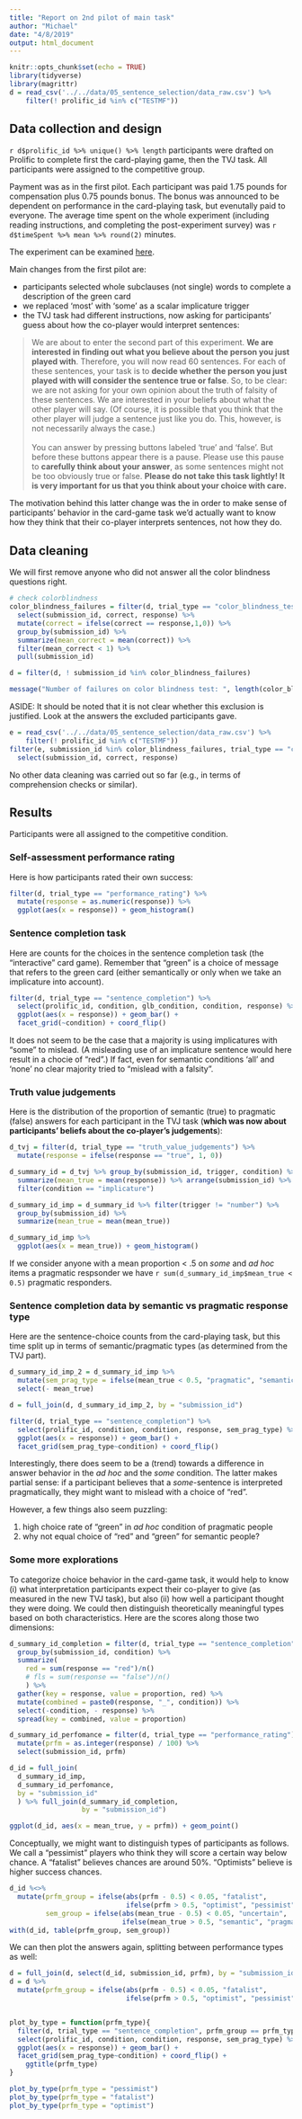 ```yaml
---
title: "Report on 2nd pilot of main task"
author: "Michael"
date: "4/8/2019"
output: html_document
---
```


```r
knitr::opts_chunk$set(echo = TRUE)
library(tidyverse)
library(magrittr)
d = read_csv('../../data/05_sentence_selection/data_raw.csv') %>% 
    filter(! prolific_id %in% c("TESTMF"))
```

## Data collection and design

`r d$prolific_id %>% unique() %>% length` participants were drafted on Prolific to complete first the card-playing game, then the TVJ task. All participants were assigned to the competitive group.

Payment was as in the first pilot. Each participant was paid 1.75 pounds for compensation plus 0.75 pounds bonus. The bonus was announced to be dependent on performance in the card-playing task, but evenutally paid to everyone. The average time spent on the whole experiment (including reading instructions, and completing the post-experiment survey) was `r d$timeSpent %>% mean %>% round(2)` minutes.

The experiment can be examined [here](https://michael-franke.github.io/misleading_with_underinfo/experiments/05_sentence_selection/index.html).

Main changes from the first pilot are:

- participants selected whole subclauses (not single) words to complete a description of the green card
- we replaced 'most' with 'some' as a scalar implicature trigger
- the TVJ task had different instructions, now asking for participants' guess about how the co-player would interpret sentences:

> We are about to enter the second part of this experiment. <strong>We are interested in finding out what you believe about the person you just played with</strong>. Therefore, you will now read 60 sentences. For each of these sentences, your task is to <strong>decide whether the person you just played with will consider the sentence true or false</strong>. So, to be clear: we are not asking for your own opinion about the truth of falsity of these sentences. We are interested in your beliefs about what the other player will say. (Of course, it is possible that you think that the other player will judge a sentence just like you do. This, however, is not necessarily always the case.) <br><br> You can answer by pressing buttons labeled 'true' and 'false'. But before these buttons appear there is a pause. Please use this pause to <strong>carefully think about your answer</strong>, as some sentences might not be too obviously true or false. <strong>Please do not take this task lightly! It is very important for us that you think about your choice with care.</strong>

The motivation behind this latter change was the in order to make sense of participants' behavior in the card-game task we'd actually want to know how they think that their co-player interprets sentences, not how they do.

## Data cleaning

We will first remove anyone who did not answer all the color blindness questions right.

```r
# check colorblindness
color_blindness_failures = filter(d, trial_type == "color_blindness_test") %>%
  select(submission_id, correct, response) %>% 
  mutate(correct = ifelse(correct == response,1,0)) %>% 
  group_by(submission_id) %>% 
  summarize(mean_correct = mean(correct)) %>% 
  filter(mean_correct < 1) %>% 
  pull(submission_id)

d = filter(d, ! submission_id %in% color_blindness_failures)

message("Number of failures on color blindness test: ", length(color_blindness_failures))
```

ASIDE: It should be noted that it is not clear whether this exclusion is justified. Look at the answers the excluded participants gave.

```r
e = read_csv('../../data/05_sentence_selection/data_raw.csv') %>% 
    filter(! prolific_id %in% c("TESTMF"))
filter(e, submission_id %in% color_blindness_failures, trial_type == "color_blindness_test") %>% 
  select(submission_id, correct, response)
```

No other data cleaning was carried out so far (e.g., in terms of comprehension checks or similar).

## Results

Participants were all assigned to the competitive condition.

### Self-assessment performance rating

Here is how participants rated their own success:

```r
filter(d, trial_type == "performance_rating") %>% 
  mutate(response = as.numeric(response)) %>% 
  ggplot(aes(x = response)) + geom_histogram()
```

### Sentence completion task

Here are counts for the choices in the sentence completion task (the "interactive" card game). Remember that "green" is a choice of message that refers to the green card (either semantically or only when we take an implicature into account).

```r
filter(d, trial_type == "sentence_completion") %>% 
  select(prolific_id, condition, glb_condition, condition, response) %>% 
  ggplot(aes(x = response)) + geom_bar() +
  facet_grid(~condition) + coord_flip()
```

It does not seem to be the case that a majority is using implicatures with "some" to mislead. (A misleading use of an implicature sentence would here result in a chocie of "red".) If fact, even for semantic conditions 'all' and 'none' no clear majority tried to "mislead with a falsity".

### Truth value judgements

Here is the distribution of the proportion of semantic (true) to pragmatic (false) answers for each participant in the TVJ task (**which was now about participants' beliefs about the co-player's judgements**):

```r
d_tvj = filter(d, trial_type == "truth_value_judgements") %>% 
  mutate(response = ifelse(response == "true", 1, 0))

d_summary_id = d_tvj %>% group_by(submission_id, trigger, condition) %>% 
  summarize(mean_true = mean(response)) %>% arrange(submission_id) %>% 
  filter(condition == "implicature") 

d_summary_id_imp = d_summary_id %>% filter(trigger != "number") %>% 
  group_by(submission_id) %>% 
  summarize(mean_true = mean(mean_true)) 

d_summary_id_imp %>% 
  ggplot(aes(x = mean_true)) + geom_histogram()
```

If we consider anyone with a mean proportion < .5 on *some* and *ad hoc* items a pragmatic respsonder we have `r sum(d_summary_id_imp$mean_true < 0.5)` pragmatic responders.

### Sentence completion data by semantic vs pragmatic response type

Here are the sentence-choice counts from the card-playing task, but this time split up in terms of semantic/pragmatic types (as determined from the TVJ part). 

```r
d_summary_id_imp_2 = d_summary_id_imp %>% 
  mutate(sem_prag_type = ifelse(mean_true < 0.5, "pragmatic", "semantic")) %>% 
  select(- mean_true)

d = full_join(d, d_summary_id_imp_2, by = "submission_id")

filter(d, trial_type == "sentence_completion") %>% 
  select(prolific_id, condition, condition, response, sem_prag_type) %>% 
  ggplot(aes(x = response)) + geom_bar() +
  facet_grid(sem_prag_type~condition) + coord_flip()
```

Interestingly, there does seem to be a (trend) towards a difference in answer behavior in the *ad hoc* and the *some* condition. The latter makes partial sense: if a participant believes that a *some*-sentence is interpreted pragmatically, they might want to mislead with a choice of "red".

However, a few things also seem puzzling:

1. high choice rate of "green" in *ad hoc* condition of pragmatic people
2. why not equal choice of "red" and "green" for semantic people?

### Some more explorations

To categorize choice behavior in the card-game task, it would help to know (i) what interpretation participants expect their co-player to give (as measured in the new TVJ task), but also (ii) how well a participant thought they were doing. We could then distinguish theoretically meaningful types based on both characteristics. Here are the scores along those two dimensions:

```r

d_summary_id_completion = filter(d, trial_type == "sentence_completion") %>% 
  group_by(submission_id, condition) %>% 
  summarize(
    red = sum(response == "red")/n()
    # fls = sum(response == "false")/n()
    ) %>% 
  gather(key = response, value = proportion, red) %>% 
  mutate(combined = paste0(response, "_", condition)) %>% 
  select(-condition, - response) %>% 
  spread(key = combined, value = proportion)

d_summary_id_perfomance = filter(d, trial_type == "performance_rating") %>% 
  mutate(prfm = as.integer(response) / 100) %>% 
  select(submission_id, prfm)

d_id = full_join(
  d_summary_id_imp, 
  d_summary_id_perfomance, 
  by = "submission_id"
  ) %>% full_join(d_summary_id_completion, 
                  by = "submission_id")

ggplot(d_id, aes(x = mean_true, y = prfm)) + geom_point()
```

Conceptually, we might want to distinguish types of participants as follows. We call a "pessimist" players who think they will score a certain way below chance. A "fatalist" believes chances are around 50%. "Optimists" believe is higher success chances. 

```r
d_id %<>% 
  mutate(prfm_group = ifelse(abs(prfm - 0.5) < 0.05, "fatalist", 
                             ifelse(prfm > 0.5, "optimist", "pessimist")),
         sem_group = ifelse(abs(mean_true - 0.5) < 0.05, "uncertain",
                            ifelse(mean_true > 0.5, "semantic", "pragmatic")))
with(d_id, table(prfm_group, sem_group))
```

We can then plot the answers again, splitting between performance types as well:

```r
d = full_join(d, select(d_id, submission_id, prfm), by = "submission_id")
d = d %>% 
  mutate(prfm_group = ifelse(abs(prfm - 0.5) < 0.05, "fatalist", 
                             ifelse(prfm > 0.5, "optimist", "pessimist")))


plot_by_type = function(prfm_type){
  filter(d, trial_type == "sentence_completion", prfm_group == prfm_type) %>% 
  select(prolific_id, condition, condition, response, sem_prag_type) %>% 
  ggplot(aes(x = response)) + geom_bar() +
  facet_grid(sem_prag_type~condition) + coord_flip() +
    ggtitle(prfm_type)
}

plot_by_type(prfm_type = "pessimist")
plot_by_type(prfm_type = "fatalist")
plot_by_type(prfm_type = "optimist")

```

